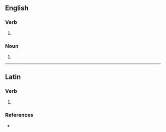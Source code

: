 ==English==

===Verb===
{{head|en|verb form}}

# {{en-third-person singular of|supersede}}

===Noun===
{{head|en|noun plural form}}

# {{plural of|supersede|lang=en}}

----

==Latin==

===Verb===
{{la-verb-form|supersedēs}}

# {{inflection of|supersedeō||2|s|pres|actv|indc|lang=la}}

===References===
* {{R:du Cange}}